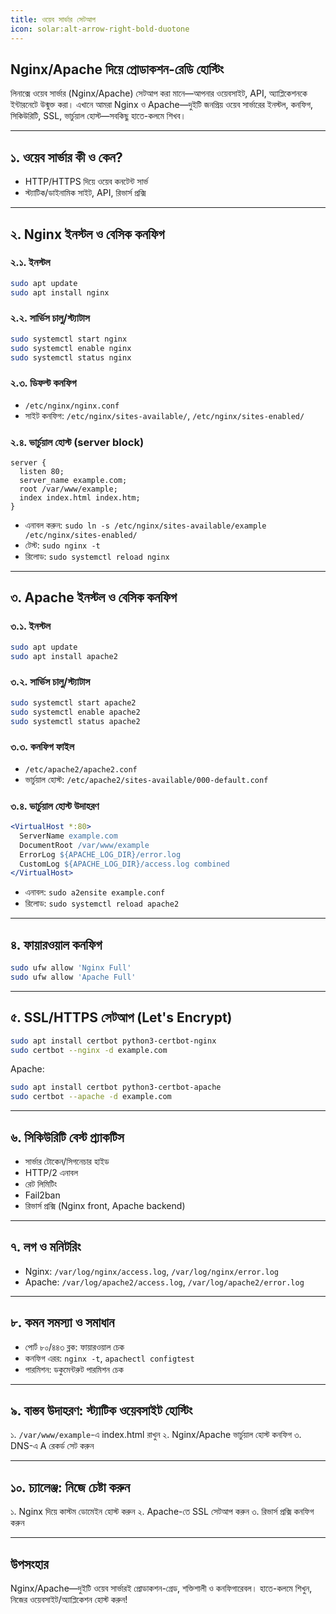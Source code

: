 ```yaml
---
title: ওয়েব সার্ভার সেটআপ
icon: solar:alt-arrow-right-bold-duotone
---
```


## Nginx/Apache দিয়ে প্রোডাকশন-রেডি হোস্টিং

লিনাক্সে ওয়েব সার্ভার (Nginx/Apache) সেটআপ করা মানে—আপনার ওয়েবসাইট, API, অ্যাপ্লিকেশনকে ইন্টারনেটে উন্মুক্ত করা। এখানে আমরা Nginx ও Apache—দুইটি জনপ্রিয় ওয়েব সার্ভারের ইনস্টল, কনফিগ, সিকিউরিটি, SSL, ভার্চুয়াল হোস্ট—সবকিছু হাতে-কলমে শিখব।

---

## ১. ওয়েব সার্ভার কী ও কেন?

- HTTP/HTTPS দিয়ে ওয়েব কনটেন্ট সার্ভ
- স্ট্যাটিক/ডাইনামিক সাইট, API, রিভার্স প্রক্সি

---

## ২. Nginx ইনস্টল ও বেসিক কনফিগ

### ২.১. ইনস্টল
```bash
sudo apt update
sudo apt install nginx
```

### ২.২. সার্ভিস চালু/স্ট্যাটাস
```bash
sudo systemctl start nginx
sudo systemctl enable nginx
sudo systemctl status nginx
```

### ২.৩. ডিফল্ট কনফিগ
- `/etc/nginx/nginx.conf`
- সাইট কনফিগ: `/etc/nginx/sites-available/`, `/etc/nginx/sites-enabled/`

### ২.৪. ভার্চুয়াল হোস্ট (server block)
```nginx
server {
  listen 80;
  server_name example.com;
  root /var/www/example;
  index index.html index.htm;
}
```

- এনাবল করুন: `sudo ln -s /etc/nginx/sites-available/example /etc/nginx/sites-enabled/`
- টেস্ট: `sudo nginx -t`
- রিলোড: `sudo systemctl reload nginx`

---

## ৩. Apache ইনস্টল ও বেসিক কনফিগ

### ৩.১. ইনস্টল
```bash
sudo apt update
sudo apt install apache2
```

### ৩.২. সার্ভিস চালু/স্ট্যাটাস
```bash
sudo systemctl start apache2
sudo systemctl enable apache2
sudo systemctl status apache2
```

### ৩.৩. কনফিগ ফাইল
- `/etc/apache2/apache2.conf`
- ভার্চুয়াল হোস্ট: `/etc/apache2/sites-available/000-default.conf`

### ৩.৪. ভার্চুয়াল হোস্ট উদাহরণ
```apache
<VirtualHost *:80>
  ServerName example.com
  DocumentRoot /var/www/example
  ErrorLog ${APACHE_LOG_DIR}/error.log
  CustomLog ${APACHE_LOG_DIR}/access.log combined
</VirtualHost>
```

- এনাবল: `sudo a2ensite example.conf`
- রিলোড: `sudo systemctl reload apache2`

---

## ৪. ফায়ারওয়াল কনফিগ

```bash
sudo ufw allow 'Nginx Full'
sudo ufw allow 'Apache Full'
```

---

## ৫. SSL/HTTPS সেটআপ (Let's Encrypt)

```bash
sudo apt install certbot python3-certbot-nginx
sudo certbot --nginx -d example.com
```

Apache:
```bash
sudo apt install certbot python3-certbot-apache
sudo certbot --apache -d example.com
```

---

## ৬. সিকিউরিটি বেস্ট প্র্যাকটিস

- সার্ভার টোকেন/সিগনেচার হাইড
- HTTP/2 এনাবল
- রেট লিমিটিং
- Fail2ban
- রিভার্স প্রক্সি (Nginx front, Apache backend)

---

## ৭. লগ ও মনিটরিং

- Nginx: `/var/log/nginx/access.log`, `/var/log/nginx/error.log`
- Apache: `/var/log/apache2/access.log`, `/var/log/apache2/error.log`

---

## ৮. কমন সমস্যা ও সমাধান

- পোর্ট ৮০/৪৪৩ ব্লক: ফায়ারওয়াল চেক
- কনফিগ এরর: `nginx -t`, `apachectl configtest`
- পারমিশন: ডকুমেন্টরুট পারমিশন চেক

---

## ৯. বাস্তব উদাহরণ: স্ট্যাটিক ওয়েবসাইট হোস্টিং

১. `/var/www/example`-এ index.html রাখুন
২. Nginx/Apache ভার্চুয়াল হোস্ট কনফিগ
৩. DNS-এ A রেকর্ড সেট করুন

---

## ১০. চ্যালেঞ্জ: নিজে চেষ্টা করুন

১. Nginx দিয়ে কাস্টম ডোমেইন হোস্ট করুন
২. Apache-তে SSL সেটআপ করুন
৩. রিভার্স প্রক্সি কনফিগ করুন

---

## উপসংহার

Nginx/Apache—দুইটি ওয়েব সার্ভারই প্রোডাকশন-গ্রেড, শক্তিশালী ও কনফিগারেবল। হাতে-কলমে শিখুন, নিজের ওয়েবসাইট/অ্যাপ্লিকেশন হোস্ট করুন!
